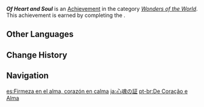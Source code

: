 {{Achievement Infobox
|id           = 84066
|order id     = 5045
|category     = Wonders of the World
|description  = Complete "[[Perilous Trail]]."
|requirements = Complete ''[[At Tunnel's End, Light]].''
|primogems    = 10
|tracking     = 
|hidden       = 1
|quest        = Perilous Trail
|type         = Quest
}}
'''''Of Heart and Soul''''' is an [[Achievement]] in the category ''[[Wonders of the World]]''. This achievement is earned by completing the {{Quest|At Tunnel's End, Light}}.
<!--
==Trivia==

==Video Guides==
{{EVT
|video1   = 
|caption1 = 
}}
-->
==Other Languages==
{{Other Languages
|en      = Of Heart and Soul
|zhs     = 以魂证心
|zhs_rm  = Yǐ Hún Zhèng Xīn
|zht     = 以魂證心
|zht_rm  = Yǐ Hún Zhèng Xīn
|zh_tl   = Proving the Heart With the Soul
|ja      = 心魂の証
|ja_rm   = Shinkou no Akashi{{Assumed}}
|ja_tl   = Mark of Heart and Soul
|ko      = 영혼으로 증명된 마음
|ko_rm   = Yeonghoneuro Jeungmyeongdoen Maeum
|ko_tl   = Proved Heart With the Soul
|es      = Firmeza en el alma, corazón en calma
|es_tl   = Firmness in the Soul, Calm Heart
|fr      = De cœur et d'âme
|fr_tl   = Of Heart and Soul
|ru      = Стойкость духа, спокойствие сердца
|ru_tl   = Firmness of Soul, Calmness of Heart
|th      = หัวใจและจิตวิญญาณ
|th_rm   = 
|th_tl   = 
|vi      = Linh Hồn Chứng Nhận
|vi_tl   = 
|de      = Mit Herz und Seele
|de_tl   = With Heart and Soul
|id      = Sepenuh Hati dan Jiwa
|id_tl   = Wholeheartedly
|id_note = An Indonesian idiom
|pt      = De Coração e Alma
|pt_tl   = 
|tr      = Kalp ve Ruh
|tr_tl   = Heart and Soul
|it      = Del cuore e dell'anima
|it_tl   = 
}}

==Change History==
{{Change History|2.7}}
<!--
==References==
{{Reflist}}
-->
==Navigation==
{{Achievement Navbox|Wonders of the World|Quest}}

[[es:Firmeza en el alma, corazón en calma]]
[[ja:心魂の証]]
[[pt-br:De Coração e Alma]]